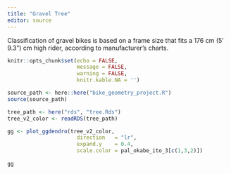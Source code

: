 ```yaml
---
title: "Gravel Tree"
editor: source
---
```


::: {.callout-note}
Classification of gravel bikes is based on a frame size that fits a 176 cm (5' 9.3") cm high rider, according to manufacturer's charts.
:::

```r
knitr::opts_chunk$set(echo = FALSE,
                      message = FALSE,
                      warning = FALSE,
                      knitr.kable.NA = '')

source_path <- here::here("bike_geometry_project.R")
source(source_path)

```

```r

tree_path <- here("rds", "tree.Rds")
tree_v2_color <- readRDS(tree_path)

gg <- plot_ggdendro(tree_v2_color,
                      direction   = "lr",
                      expand.y    = 0.4,
                      scale.color = pal_okabe_ito_3[c(1,3,2)])
 
gg
```

